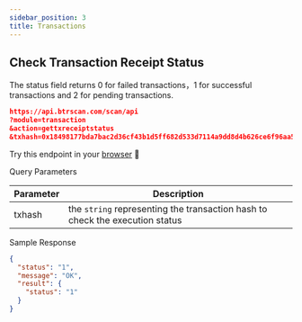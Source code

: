 ---
sidebar_position: 3
title: Transactions
---


## Check Transaction Receipt Status
The status field returns 0 for failed transactions，1 for successful transactions and 2 for pending transactions.

```json
https://api.btrscan.com/scan/api
?module=transaction
&action=gettxreceiptstatus
&txhash=0x18498177bda7bac2d36cf43b1d5ff682d533d7114a9dd8d4b626ce6f96aa5013
```


Try this endpoint in your [browser](https://api.btrscan.com/scan/api?module=transaction&action=gettxreceiptstatus&txhash=0x18498177bda7bac2d36cf43b1d5ff682d533d7114a9dd8d4b626ce6f96aa5013) 🔗

<Tabs>
  <TabItem value="request" label="Request" default>
    Query Parameters

| Parameter | Description                                            |
|---|---|
| txhash | the `string` representing the transaction hash to check the execution status |

    
  </TabItem>
  <TabItem value="response" label="Response">

  Sample Response

  ```json
  {
    "status": "1",
    "message": "OK",
    "result": {
      "status": "1"
    }
  }
  ```
  </TabItem>
</Tabs>
